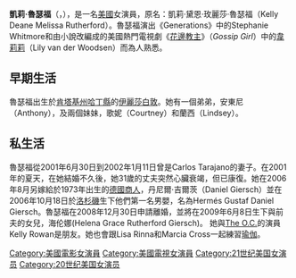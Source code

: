{{Link style|time=2015-12-11T02:12:26+00:00}}
{{BLP unsourced}}
{{noteTA
|G1=GossipGirl
|T=zh-cn:凯莉·拉瑟福德; zh-tw:凱莉·魯瑟福; zh-hk:凱莉·魯瑟福;
|1=zh-cn:拉瑟福德; zh-tw:魯瑟福; zh-hk:魯瑟福;
}}
{{藝人
| 姓名     = 凱莉·魯瑟福
| 類型     = 女演員
| 圖片     =
| 圖片尺寸 = 250px
| 圖片簡介 = 
| 原名     = Kelly Deane Melissa Rutherford
| 外文名   = 
| 外文     = 
| 羅馬拼音 = 
| 英文名   = Kelly Rutherford
| 綽號     = 
| 其他藝名 = 
| 國籍     = {{USA}}
| 民族     = 
| 籍貫     = 
| 出生日期 = {{birth date and age|1968|11|6}}
| 出生地點 = {{USA}}[[肯塔基州|肯塔基州]][[哈丁縣_(肯塔基州)|哈丁縣]][[伊麗莎白敦_(肯塔基州)|伊麗莎白敦]]
| 生肖     = 
| 星座     = 
| 逝世日期 = 
| 逝世地點 = 
| 職業     = [[演員|演員]]
| 語言     = [[英語|英語]]
| 教育程度 = 
| 宗教信仰 = 
| 配偶     = Carlos Tarajano（2001 - 2002）<br />Daniel Giersch（2006 - 2010）
| 父母     = 母親：Ann Edwards
| 兒女     = Hermés Gustaf Daniel<br /> Helena Grace Rutherford
| 音樂類型 = 
| 演奏樂器 = 
| 出身地   = 
| 出道作   = 
| 出道日期 = 
| 代表作   = 《[[:en:Generations|Generations]]》<br />《[[:en:Melrose_Place|Melrose Place]]》<br />《[[花邊教主_(電視劇)|花邊教主]]》
| 活躍年代 = 1999年至今
| 唱片公司 = 
| 經紀公司 = 
| 網站     = 
| 相關團體 = 
| 獎項     = 
| IMDb    = 0005393
}}
'''凱莉·魯瑟福'''（{{lang-en|Kelly Rutherford}}，{{bd|1968年|11月6日}}），是一名[[美國|美國]]女演員，原名：凱莉·黛恩·玫麗莎·魯瑟福（Kelly Deane Melissa Rutherford）。魯瑟福演出《Generations》中的Stephanie Whitmore和由小說改編成的美國熱門電視劇《[[花邊教主_(電視劇)|花邊教主]]》（''Gossip Girl''）中的[[韋莉莉|韋莉莉]]（Lily van der Woodsen）而為人熟悉。

== 早期生活 ==
魯瑟福出生於[[肯塔基州|肯塔基州]][[哈丁縣_(肯塔基州)|哈丁縣]]的[[伊麗莎白敦_(肯塔基州)|伊麗莎白敦]]。她有一個弟弟，安東尼（Anthony），及兩個妹妹，歌妮（Courtney）和蘭西（Lindsey）。

== 私生活 ==
魯瑟福從2001年6月30日到2002年1月11日曾是Carlos Tarajano的妻子。在2001年的夏天，在她結婚不久後，她31歲的丈夫突然心臟衰竭，但已康復。她在2006年8月另嫁給於1973年出生的[[德國|德國]][[商人|商人]]，丹尼爾·吉爾茨（Daniel Giersch）並在2006年10月18日於[[洛杉磯|洛杉磯]]生下他們第一名男嬰，名為Hermés Gustaf Daniel Giersch。魯瑟福在2008年12月30日申請離婚，並將在2009年6月8日生下與前夫的女兒，海伦娜(Helena Grace Rutherford Giersch)。
她與[[The_O.C.|The O.C.]]的演員Kelly Rowan是朋友。她也會跟Lisa Rinna和Marcia Cross一起練習[[瑜伽|瑜伽]]。

{{Authority control}}
{{DEFAULTSORT:Rutherford, Kelly}}
[[Category:美國電影女演員|Category:美國電影女演員]]
[[Category:美國電視女演員|Category:美國電視女演員]]
[[Category:21世纪美国女演员|Category:21世纪美国女演员]]
[[Category:20世纪美国女演员|Category:20世纪美国女演员]]